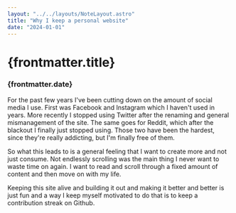 ```yaml
---
layout: "../../layouts/NoteLayout.astro"
title: "Why I keep a personal website"
date: "2024-01-01"
---
```

# {frontmatter.title}
### {frontmatter.date}

For the past few years I've been cutting down on the amount of social media I use.
First was Facebook and Instagram which I haven't used in years.
More recently I stopped using Twitter after the renaming and general mismanagement of the site. 
The same goes for Reddit, which after the blackout I finally just stopped using.
Those two have been the hardest, since they're really addicting, but I'm finally free of them.

So what this leads to is a general feeling that I want to create more and not just consume.
Not endlessly scrolling was the main thing I never want to waste time on again.
I want to read and scroll through a fixed amount of content and then move on with my life.

Keeping this site alive and building it out and making it better and better is just fun and a way I keep myself motivated to do that is to keep a contribution streak on Github.